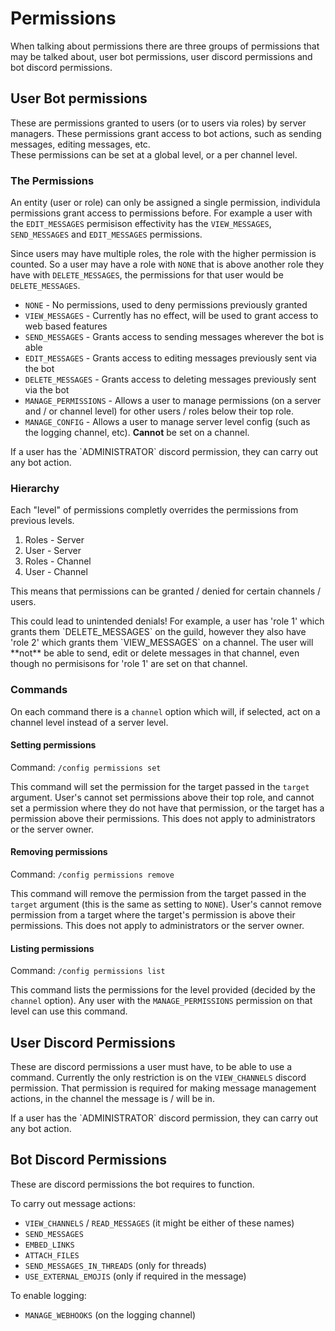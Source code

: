 
# Permissions

When talking about permissions there are three groups of permissions that may be talked about, user bot permissions, user discord permissions and bot discord permissions.

## User Bot permissions

These are permissions granted to users (or to users via roles) by server managers.
These permissions grant access to bot actions, such as sending messages, editing messages, etc.  
These permissions can be set at a global level, or a per channel level.

### The Permissions

An entity (user or role) can only be assigned a single permission, individula permissions grant access to permissions before.
For example a user with the `EDIT_MESSAGES` permisison effectivity has the `VIEW_MESSAGES`, `SEND_MESSAGES` and `EDIT_MESSAGES` permissions.

Since users may have multiple roles, the role with the higher permission is counted.
So a user may have a role with `NONE` that is above another role they have with `DELETE_MESSAGES`, the permissions for that user would be `DELETE_MESSAGES`.

- `NONE` - No permissions, used to deny permissions previously granted
- `VIEW_MESSAGES` - Currently has no effect, will be used to grant access to web based features
- `SEND_MESSAGES` - Grants access to sending messages wherever the bot is able
- `EDIT_MESSAGES` - Grants access to editing messages previously sent via the bot
- `DELETE_MESSAGES` - Grants access to deleting messages previously sent via the bot
- `MANAGE_PERMISSIONS` - Allows a user to manage permissions (on a server and / or channel level) for other users / roles below their top role.
- `MANAGE_CONFIG` - Allows a user to manage server level config (such as the logging channel, etc). **Cannot** be set on a channel.

<Hint type="info">
  If a user has the `ADMINISTRATOR` discord permission, they can carry out any
  bot action.
</Hint>

### Hierarchy

Each "level" of permissions completly overrides the permissions from previous levels.

1. Roles - Server
2. User - Server
3. Roles - Channel
4. User - Channel

This means that permissions can be granted / denied for certain channels / users.

<Hint type="warn">
  This could lead to unintended denials! For example, a user has 'role 1' which
  grants them `DELETE_MESSAGES` on the guild, however they also have 'role 2'
  which grants them `VIEW_MESSAGES` on a channel. The user will **not** be able
  to send, edit or delete messages in that channel, even though no permisisons
  for 'role 1' are set on that channel.
</Hint>

### Commands

On each command there is a `channel` option which will, if selected, act on a channel level instead of a server level.

#### Setting permissions

Command: `/config permissions set`

This command will set the permission for the target passed in the `target` argument.
User's cannot set permissions above their top role, and cannot set a permission where they do not have that permission, or the target has a permission above their permissions.
This does not apply to administrators or the server owner.

#### Removing permissions

Command: `/config permissions remove`

This command will remove the permission from the target passed in the `target` argument (this is the same as setting to `NONE`).
User's cannot remove permission from a target where the target's permission is above their permissions.
This does not apply to administrators or the server owner.

#### Listing permissions

Command: `/config permissions list`

This command lists the permissions for the level provided (decided by the `channel` option).
Any user with the `MANAGE_PERMISSIONS` permission on that level can use this command.

## User Discord Permissions

These are discord permissions a user must have, to be able to use a command. Currently the only restriction is on the `VIEW_CHANNELS` discord permission.
That permission is required for making message management actions, in the channel the message is / will be in.

<Hint type="info">
  If a user has the `ADMINISTRATOR` discord permission, they can carry out any
  bot action.
</Hint>

## Bot Discord Permissions

These are discord permissions the bot requires to function.

To carry out message actions:

- `VIEW_CHANNELS` / `READ_MESSAGES` (it might be either of these names)
- `SEND_MESSAGES`
- `EMBED_LINKS`
- `ATTACH_FILES`
- `SEND_MESSAGES_IN_THREADS` (only for threads)
- `USE_EXTERNAL_EMOJIS` (only if required in the message)

To enable logging:

- `MANAGE_WEBHOOKS` (on the logging channel)
